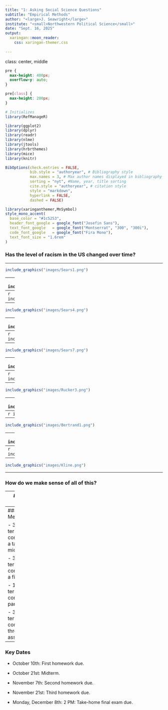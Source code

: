```yaml
---
title: "1: Asking Social Science Questions"
subtitle: "Empirical Methods"
author: "<large>J. Seawright</large>"
institute: "<small>Northwestern Political Science</small>" 
date: "Sept. 16, 2025"
output: 
  xaringan::moon_reader:
    css: xaringan-themer.css
  
---
```

class: center, middle

```css
pre {
  max-height: 400px;
  overflow-y: auto;
}

pre[class] {
  max-height: 200px;
}
```

```r
# Initializes
library(RefManageR)

library(ggplot2)
library(dplyr)
library(readr)
library(nlme)
library(jtools)
library(hrbrthemes)
library(mice)
library(knitr)

BibOptions(check.entries = FALSE,
           bib.style = "authoryear", # Bibliography style
           max.names = 3, # Max author names displayed in bibliography
           sorting = "nyt", #Name, year, title sorting
           cite.style = "authoryear", # citation style
           style = "markdown",
           hyperlink = FALSE,
           dashed = FALSE)

```
```r
library(xaringanthemer,MnSymbol)
style_mono_accent(
  base_color = "#1c5253",
  header_font_google = google_font("Josefin Sans"),
  text_font_google   = google_font("Montserrat", "300", "300i"),
  code_font_google   = google_font("Fira Mono"),
  text_font_size = "1.6rem"
)
```
### Has the level of racism in the US changed over time?

---

```r
include_graphics("images/Sears1.png")
```

---
```r
include_graphics("images/Sears2.png")
```

---
```r
include_graphics("images/Sears3.png")
```

---
```r
include_graphics("images/Sears4.png")
```

---
```r
include_graphics("images/Sears5.png")
```

---
```r
include_graphics("images/Sears6.png")
```

---
```r
include_graphics("images/Sears7.png")
```

---
```r
include_graphics("images/Rucker1.png")
```

---
```r
include_graphics("images/Rucker2.png")
```

---
```r
include_graphics("images/Rucker3.png")
```

---
```r
include_graphics("images/quilliantitle.JPG")
```

---
```r
include_graphics("images/resumetime.JPG")
```

---
```r
include_graphics("images/Bertrand1.png")
```

---
```r
include_graphics("images/Bertrand2.png")
```

---
```r
include_graphics("images/Bertrand3.png")
```

---
```r
include_graphics("images/Kline.png")
```

---

### How do we make sense of all of this?

---
### Our Goals

1. Understand and critically read how social scientists use methods

2. Have hands-on experience using key methods in structured, guided ways

3. Identify stronger and weaker methodological arguments in empirical social science, and explain what makes the difference

---
### Course Mechanics

-   30% of the term grade comes from a take-home midterm.

-   30% of the term grade comes from a final exam.

-   10% of the term grade comes from participation.

-   30% of the term grade comes from three assignments.


---
### Key Dates

-   October 10th: First homework due.

-   October 21st: Midterm.

-   November 7th: Second homework due.

-   November 21st: Third homework due.

-   Monday, December 8th: 2 PM: Take-home final exam due.


